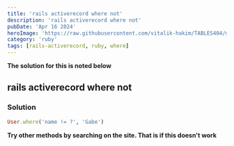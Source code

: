 ```yaml
---
title: 'rails activerecord where not'
description: 'rails activerecord where not'
pubDate: 'Apr 16 2024'
heroImage: 'https://raw.githubusercontent.com/vitalik-hakim/TABLES404/main/error_b/ruby.jpg'
category: 'ruby'
tags: [rails-activerecord, ruby, where]
---
```


**The solution for this is noted below**

## rails activerecord where not

### Solution

```ruby
User.where('name != ?', 'Gabe')
```

**Try other methods by searching on the site. That is if this doesn't work**
